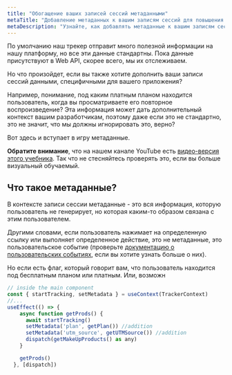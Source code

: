 ```yaml
---
title: "Обогащение ваших записей сессий метаданными"
metaTitle: "Добавление метаданных к вашим записям сессий для повышения ваших продуктивных выводов"
metaDescription: "Узнайте, как добавлять метаданные к вашим записям сессий и как использовать их для улучшения выводов, получаемых из платформы"
---
```


<YoutubeVideo title="Смотрите, как использовать отправку метаданных из вашего приложения Next.js"
  description="Если вы не любите читать, вы можете следовать этому видеоуроку, показывающему вам, как отправлять метаданные из вашего приложения в платформу OpenReplay"
  videoURL="https://www.youtube.com/watch?v=ITcJCeKWQGU"
  />

По умолчанию наш трекер отправит много полезной информации на нашу платформу, но все эти данные стандартны. Пока данные присутствуют в Web API, скорее всего, мы их отслеживаем.

Но что произойдет, если вы также хотите дополнить ваши записи сессий данными, специфичными для вашего приложения?

Например, понимание, под каким платным планом находится пользователь, когда вы просматриваете его повторное воспроизведение? Эта информация может дать дополнительный контекст вашим разработчикам, поэтому даже если это не стандартно, это не значит, что мы должны игнорировать это, верно?

Вот здесь и вступает в игру метаданные.

**Обратите внимание**, что на нашем канале YouTube есть [видео-версия этого учебника](https://www.youtube.com/watch?v=ITcJCeKWQGU). Так что не стесняйтесь проверять это, если вы больше визуальный обучаемый.

## Что такое метаданные?

В контексте записи сессии метаданные - это вся информация, которую пользователь не генерирует, но которая каким-то образом связана с этим пользователем.

Другими словами, если пользователь нажимает на определенную ссылку или выполняет определенное действие, это не метаданные, это пользовательское событие (проверьте [документацию о пользовательских событиях](/installation/custom-events), если вы хотите узнать больше о них).

Но если есть флаг, который говорит вам, что пользователь находится под бесплатным планом или платным. Или, возможн
```jsx
// inside the main component
const { startTracking, setMetadata } = useContext(TrackerContext)
//...
useEffect(() => {
    async function getProds() {
      await startTracking()
      setMetadata('plan', getPlan()) //addition 
      setMetadata('utm_source', getUTMSource()) //addition
      dispatch(getMakeUpProducts() as any)
    }

    getProds()
  }, [dispatch])
```
